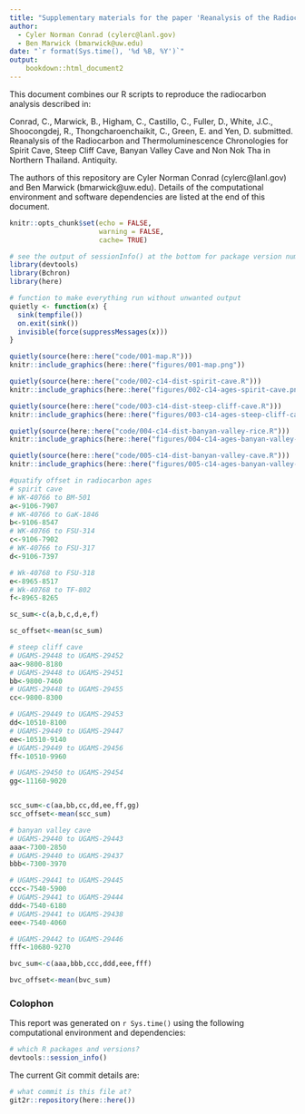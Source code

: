 ```yaml
---
title: "Supplementary materials for the paper 'Reanalysis of the Radiocarbon and Thermoluminescence Chronologies for Spirit Cave, Steep Cliff Cave, Banyan Valley Cave and Non Nok Tha in Northern Thailand'"
author:
  - Cyler Norman Conrad (cylerc@lanl.gov) 
  - Ben Marwick (bmarwick@uw.edu)
date: "`r format(Sys.time(), '%d %B, %Y')`"
output: 
    bookdown::html_document2
---
```


This document combines our R scripts to reproduce the radiocarbon analysis described in:

Conrad, C., Marwick, B., Higham, C., Castillo, C., Fuller, D., White, J.C., Shoocongdej, R., Thongcharoenchaikit, C., Green, E. and Yen, D.  submitted. Reanalysis of the Radiocarbon and Thermoluminescence Chronologies for Spirit Cave, Steep Cliff Cave, Banyan Valley Cave and Non Nok Tha in Northern Thailand. Antiquity.

The authors of this repository are Cyler Norman Conrad (cylerc@lanl.gov) and Ben Marwick (bmarwick@uw.edu). Details of the computational environment and software dependencies are listed at the end of this document. 

```r
knitr::opts_chunk$set(echo = FALSE,
                      warning = FALSE,
                      cache= TRUE)
```

```r
# see the output of sessionInfo() at the bottom for package version numbers
library(devtools)
library(Bchron)
library(here)

# function to make everything run without unwanted output
quietly <- function(x) {	
  sink(tempfile())	
  on.exit(sink())	
  invisible(force(suppressMessages(x)))	
}	
```


```r
quietly(source(here::here("code/001-map.R")))
knitr::include_graphics(here::here("figures/001-map.png"))
```


```r
quietly(source(here::here("code/002-c14-dist-spirit-cave.R")))
knitr::include_graphics(here::here("figures/002-c14-ages-spirit-cave.png"))
```


```r
quietly(source(here::here("code/003-c14-dist-steep-cliff-cave.R")))
knitr::include_graphics(here::here("figures/003-c14-ages-steep-cliff-cave.png"))
```


```r
quietly(source(here::here("code/004-c14-dist-banyan-valley-rice.R")))
knitr::include_graphics(here::here("figures/004-c14-ages-banyan-valley-rice.png"))
```


```r
quietly(source(here::here("code/005-c14-dist-banyan-valley-cave.R")))
knitr::include_graphics(here::here("figures/005-c14-ages-banyan-valley-cave.png"))
```


```r
#quatify offset in radiocarbon ages
# spirit cave
# WK-40766 to BM-501
a<-9106-7907
# WK-40766 to GaK-1846
b<-9106-8547
# WK-40766 to FSU-314
c<-9106-7902
# WK-40766 to FSU-317
d<-9106-7397

# Wk-40768 to FSU-318
e<-8965-8517
# Wk-40768 to TF-802
f<-8965-8265

sc_sum<-c(a,b,c,d,e,f)

sc_offset<-mean(sc_sum)

# steep cliff cave
# UGAMS-29448 to UGAMS-29452
aa<-9800-8180
# UGAMS-29448 to UGAMS-29451
bb<-9800-7460
# UGAMS-29448 to UGAMS-29455
cc<-9800-8300

# UGAMS-29449 to UGAMS-29453
dd<-10510-8100
# UGAMS-29449 to UGAMS-29447
ee<-10510-9140
# UGAMS-29449 to UGAMS-29456
ff<-10510-9960

# UGAMS-29450 to UGAMS-29454
gg<-11160-9020


scc_sum<-c(aa,bb,cc,dd,ee,ff,gg)
scc_offset<-mean(scc_sum)

# banyan valley cave
# UGAMS-29440 to UGAMS-29443
aaa<-7300-2850
# UGAMS-29440 to UGAMS-29437
bbb<-7300-3970

# UGAMS-29441 to UGAMS-29445
ccc<-7540-5900
# UGAMS-29441 to UGAMS-29444
ddd<-7540-6180
# UGAMS-29441 to UGAMS-29438
eee<-7540-4060

# UGAMS-29442 to UGAMS-29446
fff<-10680-9270

bvc_sum<-c(aaa,bbb,ccc,ddd,eee,fff)

bvc_offset<-mean(bvc_sum)
```

### Colophon

This report was generated on `r Sys.time()` using the following computational environment and dependencies:

```r
# which R packages and versions?
devtools::session_info()
```

The current Git commit details are:

```r
# what commit is this file at?
git2r::repository(here::here())
```
